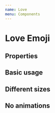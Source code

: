 ```yaml
---
name: Love
menu: Components
---
```



# Love Emoji

## Properties

<Props of={Love} />

## Basic usage

<Playground>
  <Love />
</Playground>

## Different sizes

<Playground>
  <div style={{display: "flex", padding: 20, flexWrap: 'wrap'}}>
    <Love size={3} />
    <Love size={4} />
    <Love size={5} />
    <Love size={6} />
    <Love size={7} />
    <Love size={8} />
    <Love size={9} />
    <Love size={10} />
  </div>
</Playground>

## No animations

<Playground>
  <Love animate={false} />
</Playground>